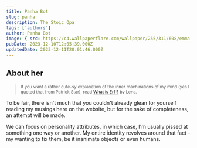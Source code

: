 ```yaml
---
title: Panha Bot
slug: panha
description: The Stoic Opa
tags: ['authors']
author: Panha Bot
image: { src: https://c4.wallpaperflare.com/wallpaper/255/311/608/emma-watson-movies-actress-harry-potter-harry-potter-and-the-chamber-of-secrets-hermione-granger-people-actresses-hd-art-wallpaper-preview.jpg , alt: Bot, the king, positionx: 65%, positiony: 40% }
pubDate: 2023-12-10T12:05:39.000Z
updatedDate: 2023-12-11T20:01:46.000Z
---
```

## About her

> <small>If you want a rather cute-sy explanation of the inner machinations of my mind (yes I quoted that from Patrick Star), read [What is Erfi?](https://www.erfianugrah.com/zeitweilig/what-is-erfi/) by Lena.</small>

To be fair, there isn't much that you couldn't already glean for yourself reading my musings here on the website, but for the sake of completeness, an attempt will be made.

We can focus on personality attributes, in which case, I'm usually pissed at something one way or another. My entire identity revolves around that fact - my wanting to fix them, be it inanimate objects or even humans. 